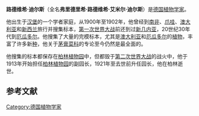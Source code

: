 {{redirect2|Diels|同姓人物|迪尔斯}}
'''路德维希·迪尔斯'''（全名'''弗里德里希·路德维希·艾米尔·迪尔斯'''{{lang-de|''' Friedrich Ludwig Emil Diels'''}}{{BD|1874年|9月24日|1945年|11月30日|}}）是[[德国|德国]][[植物学家|植物学家]]。

他出生于[[汉堡|汉堡]]的一个学者家庭，从1900年至1902年，他曾经到[[南非|南非]]、[[爪哇|爪哇]]、[[澳大利亚|澳大利亚]]和[[新西兰|新西兰]]旅行并搜集标本，[[第一次世界大战|第一次世界大战]]前还到过[[新几内亚|新几内亚]]，20世纪30年代到[[厄瓜多尔|厄瓜多尔]]。他搜集了大量的完模标本，尤其是[[澳大利亚|澳大利亚]]和[[厄瓜多尔|厄瓜多尔]]的[[植物|植物]]，丰富了许多新[[种|种]]，他关于[[茅膏菜科|茅膏菜科]]的专论至今仍然是最全面的。

他搜集的标本都保存在[[柏林植物园|柏林植物园]]中，但都毁于[[第二次世界大战|第二次世界大战]]的战火中，他于1913年开始担任[[柏林植物园|柏林植物园]]的副园长，1921年至去世前升任园长，他在柏林逝世。

{{植物命名人|Diels|路德维希·迪尔斯}}
==参考文献==
{{reflist}}

{{Authority control}}
{{DEFAULTSORT:Diels, Ludwig}}
[[Category:德国植物学家|Category:德国植物学家]]
<references />